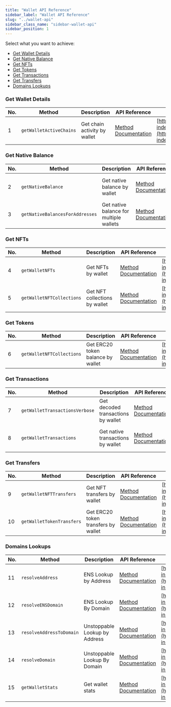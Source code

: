 ```yaml
---
title: "Wallet API Reference"
sidebar_label: "Wallet API Reference"
slug: "../wallet-api"
sidebar_class_name: "sidebar-wallet-api"
sidebar_position: 1
---
```


Select what you want to achieve:

* [Get Wallet Details](#get-wallet-details)
* [Get Native Balance](#get-native-balances)
* [Get NFTs](#get-nfts)
* [Get Tokens](#get-tokens)
* [Get Transactions](#get-transactions)
* [Get Transfers](#get-transfers)
* [Domains Lookups](#domain-lookups)

### Get Wallet Details

| No. | Method                           | Description                           | API Reference                                                                                                                   | URL                                                                                                                             |
|-----|----------------------------------|---------------------------------------|---------------------------------------------------------------------------------------------------------------------------------|---------------------------------------------------------------------------------------------------------------------------------|
| 1   | `getWalletActiveChains`       | Get chain activity by wallet          | [Method Documentation](/web3-data-api/evm/reference/wallet-api/get-chain-activity-by-wallet)                                 | [https://deep-index.moralis.io/api/v2.2/wallets/:address/chains](https://deep-index.moralis.io/api/v2.2/wallets/:address/chains)                                                                       |

### Get Native Balance

| No. | Method                           | Description                           | API Reference                                                                                                                   | URL                                                                                                                             |
|-----|----------------------------------|---------------------------------------|---------------------------------------------------------------------------------------------------------------------------------|---------------------------------------------------------------------------------------------------------------------------------|
| 2   | `getNativeBalance`       | Get native balance by wallet          | [Method Documentation](/web3-data-api/evm/reference/get-native-balance)                                                       | [https://deep-index.moralis.io/api/v2.2/:address/balance](https://deep-index.moralis.io/api/v2.2/:address/balance)                                                                       |
| 3   | `getNativeBalancesForAddresses`  | Get native balance for multiple wallets | [Method Documentation](/web3-data-api/evm/reference/get-native-balances-for-addresses)                                     | [https://deep-index.moralis.io/api/v2.2/wallets/balances](https://deep-index.moralis.io/api/v2.2/wallets/balances)                                                                  |

### Get NFTs

| No. | Method                           | Description                           | API Reference                                                                                                                   | URL                                                                                                                             |
|-----|----------------------------------|---------------------------------------|---------------------------------------------------------------------------------------------------------------------------------|---------------------------------------------------------------------------------------------------------------------------------|
| 4   | `getWalletNFTs`                | Get NFTs by wallet                    | [Method Documentation](/web3-data-api/evm/reference/wallet-api/get-nfts-by-wallet)                                           | [https://deep-index.moralis.io/api/v2.2/:address/nft](https://deep-index.moralis.io/api/v2.2/:address/nft)                                                                                |
| 5   | `getWalletNFTCollections`      | Get NFT collections by wallet         | [Method Documentation](/web3-data-api/evm/reference/wallet-api/get-nft-collections-by-wallet)                                 | [https://deep-index.moralis.io/api/v2.2/:address/nft/collections](https://deep-index.moralis.io/api/v2.2/:address/nft/collections)                                                                      |

### Get Tokens

| No. | Method                           | Description                           | API Reference                                                                                                                   | URL                                                                                                                             |
|-----|----------------------------------|---------------------------------------|---------------------------------------------------------------------------------------------------------------------------------|---------------------------------------------------------------------------------------------------------------------------------|
| 6   | `getWalletNFTCollections`       | Get ERC20 token balance by wallet     | [Method Documentation](/web3-data-api/evm/reference/wallet-api/get-token-balances-by-wallet)                                   | [https://deep-index.moralis.io/api/v2.2/:address/erc20](https://deep-index.moralis.io/api/v2.2/:address/erc20)                                                                      |

### Get Transactions

| No. | Method                           | Description                           | API Reference                                                                                                                   | URL                                                                                                                             |
|-----|----------------------------------|---------------------------------------|---------------------------------------------------------------------------------------------------------------------------------|---------------------------------------------------------------------------------------------------------------------------------|
| 7   | `getWalletTransactionsVerbose` | Get decoded transactions by wallet    | [Method Documentation](/web3-data-api/evm/reference/wallet-api/get-decoded-transactions-by-wallet)                             | [https://deep-index.moralis.io/api/v2.2/:address/verbose](https://deep-index.moralis.io/api/v2.2/:address/verbose)                                                                |
| 8   | `getWalletTransactions`   | Get native transactions by wallet      | [Method Documentation](/web3-data-api/evm/reference/wallet-api/get-transactions-by-wallet)                                     | [https://deep-index.moralis.io/api/v2.2/:address](https://deep-index.moralis.io/api/v2.2/:address)                                                                 |

### Get Transfers

| No. | Method                           | Description                           | API Reference                                                                                                                   | URL                                                                                                                             |
|-----|----------------------------------|---------------------------------------|---------------------------------------------------------------------------------------------------------------------------------|---------------------------------------------------------------------------------------------------------------------------------|
| 9   | `getWalletNFTTransfers`          | Get NFT transfers by wallet           | [Method Documentation](/web3-data-api/evm/reference/wallet-api/get-wallet-nft-transfers)                                      | [https://deep-index.moralis.io/api/v2.2/:address/nft/transfers](https://deep-index.moralis.io/api/v2.2/:address/nft/transfers)                                                                         |
| 10   | `getWalletTokenTransfers`         | Get ERC20 token transfers by wallet   | [Method Documentation](/web3-data-api/evm/reference/wallet-api/get-wallet-token-transfers)                                    | [https://deep-index.moralis.io/api/v2.2/:address/erc20/transfers](https://deep-index.moralis.io/api/v2.2/:address/erc20/transfers)                                                                        |

### Domains Lookups

| No. | Method                           | Description                           | API Reference                                                                                                                   | URL                                                                                                                             |
|-----|----------------------------------|---------------------------------------|---------------------------------------------------------------------------------------------------------------------------------|---------------------------------------------------------------------------------------------------------------------------------|
| 11   | `resolveAddress`                 | ENS Lookup by Address                  | [Method Documentation](/web3-data-api/evm/reference/wallet-api/resolve-address)                                                | [https://deep-index.moralis.io/api/v2.2/resolve/:address/reverse](https://deep-index.moralis.io/api/v2.2/resolve/:address/reverse)                                                                                |
| 12   | `resolveENSDomain`               | ENS Lookup By Domain                  | [Method Documentation](/web3-data-api/evm/reference/wallet-api/resolve-ens-domain)                                            | [https://deep-index.moralis.io/api/v2.2/resolve/ens/:domain](https://deep-index.moralis.io/api/v2.2/resolve/ens/:domain)                                                                            |
| 13   | `resolveAddressToDomain`         | Unstoppable Lookup by Address          | [Method Documentation](/web3-data-api/evm/reference/wallet-api/resolve-address-to-domain)                                      | [https://deep-index.moralis.io/api/v2.2/resolve/:address/domain](https://deep-index.moralis.io/api/v2.2/resolve/:address/domain)                                                                    |
| 14   | `resolveDomain`                  | Unstoppable Lookup By Domain           | [Method Documentation](/web3-data-api/evm/reference/wallet-api/resolve-domain)                                                | [https://deep-index.moralis.io/api/v2.2/resolve/:domain](https://deep-index.moralis.io/api/v2.2/resolve/:domain)                                                                                |
| 15 | `getWalletStats` | Get wallet stats | [Method Documentation](/web3-data-api/evm/reference/wallet-api/get-wallet-stats) | [https://deep-index.moralis.io/api/v2.2/wallets/:address/stats](https://deep-index.moralis.io/api/v2.2/wallets/:address/stats) |
